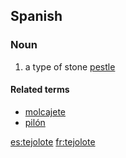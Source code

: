 ==Spanish==

===Noun===
{{es-noun|m}}

# {{Mexico}} a type of stone [[pestle]]

====Related terms====
* [[molcajete]] {{m}}
* [[pilón]] {{m}}

[[es:tejolote]]
[[fr:tejolote]]
